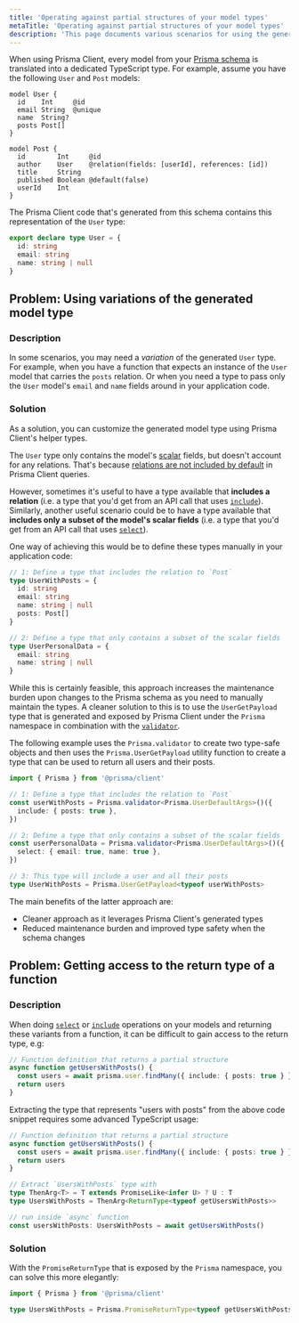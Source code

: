 ```yaml
---
title: 'Operating against partial structures of your model types'
metaTitle: 'Operating against partial structures of your model types'
description: 'This page documents various scenarios for using the generated types from the Prisma namespace'
---
```


<TopBlock>

When using Prisma Client, every model from your [Prisma schema](/orm/prisma-schema) is translated into a dedicated TypeScript type. For example, assume you have the following `User` and `Post` models:

```prisma
model User {
  id    Int     @id
  email String  @unique
  name  String?
  posts Post[]
}

model Post {
  id        Int     @id
  author    User    @relation(fields: [userId], references: [id])
  title     String
  published Boolean @default(false)
  userId    Int
}
```

The Prisma Client code that's generated from this schema contains this representation of the `User` type:

```ts
export declare type User = {
  id: string
  email: string
  name: string | null
}
```

</TopBlock>

## Problem: Using variations of the generated model type

### Description

In some scenarios, you may need a _variation_ of the generated `User` type. For example, when you have a function that expects an instance of the `User` model that carries the `posts` relation. Or when you need a type to pass only the `User` model's `email` and `name` fields around in your application code.

### Solution

As a solution, you can customize the generated model type using Prisma Client's helper types.

The `User` type only contains the model's [scalar](/orm/prisma-schema/data-model/models#scalar-fields) fields, but doesn't account for any relations. That's because [relations are not included by default](/orm/prisma-client/queries/select-fields#return-the-default-selection-set) in Prisma Client queries.

However, sometimes it's useful to have a type available that **includes a relation** (i.e. a type that you'd get from an API call that uses [`include`](/orm/prisma-client/queries/select-fields#include-relations-and-select-relation-fields)). Similarly, another useful scenario could be to have a type available that **includes only a subset of the model's scalar fields** (i.e. a type that you'd get from an API call that uses [`select`](/orm/prisma-client/queries/select-fields#select-specific-fields)).

One way of achieving this would be to define these types manually in your application code:

```ts
// 1: Define a type that includes the relation to `Post`
type UserWithPosts = {
  id: string
  email: string
  name: string | null
  posts: Post[]
}

// 2: Define a type that only contains a subset of the scalar fields
type UserPersonalData = {
  email: string
  name: string | null
}
```

While this is certainly feasible, this approach increases the maintenance burden upon changes to the Prisma schema as you need to manually maintain the types. A cleaner solution to this is to use the `UserGetPayload` type that is generated and exposed by Prisma Client under the `Prisma` namespace in combination with the [`validator`](/orm/prisma-client/type-safety/prisma-validator).

The following example uses the `Prisma.validator` to create two type-safe objects and then uses the `Prisma.UserGetPayload` utility function to create a type that can be used to return all users and their posts.

```ts
import { Prisma } from '@prisma/client'

// 1: Define a type that includes the relation to `Post`
const userWithPosts = Prisma.validator<Prisma.UserDefaultArgs>()({
  include: { posts: true },
})

// 2: Define a type that only contains a subset of the scalar fields
const userPersonalData = Prisma.validator<Prisma.UserDefaultArgs>()({
  select: { email: true, name: true },
})

// 3: This type will include a user and all their posts
type UserWithPosts = Prisma.UserGetPayload<typeof userWithPosts>
```

The main benefits of the latter approach are:

- Cleaner approach as it leverages Prisma Client's generated types
- Reduced maintenance burden and improved type safety when the schema changes

## Problem: Getting access to the return type of a function

### Description

When doing [`select`](/orm/reference/prisma-client-reference#select) or [`include`](/orm/reference/prisma-client-reference#include) operations on your models and returning these variants from a function, it can be difficult to gain access to the return type, e.g:

```ts
// Function definition that returns a partial structure
async function getUsersWithPosts() {
  const users = await prisma.user.findMany({ include: { posts: true } })
  return users
}
```

Extracting the type that represents "users with posts" from the above code snippet requires some advanced TypeScript usage:

```ts
// Function definition that returns a partial structure
async function getUsersWithPosts() {
  const users = await prisma.user.findMany({ include: { posts: true } })
  return users
}

// Extract `UsersWithPosts` type with
type ThenArg<T> = T extends PromiseLike<infer U> ? U : T
type UsersWithPosts = ThenArg<ReturnType<typeof getUsersWithPosts>>

// run inside `async` function
const usersWithPosts: UsersWithPosts = await getUsersWithPosts()
```

### Solution

With the `PromiseReturnType` that is exposed by the `Prisma` namespace, you can solve this more elegantly:

```ts
import { Prisma } from '@prisma/client'

type UsersWithPosts = Prisma.PromiseReturnType<typeof getUsersWithPosts>
```
